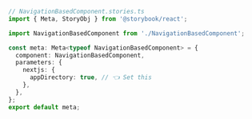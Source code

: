 ```ts
// NavigationBasedComponent.stories.ts
import { Meta, StoryObj } from '@storybook/react';

import NavigationBasedComponent from './NavigationBasedComponent';

const meta: Meta<typeof NavigationBasedComponent> = {
  component: NavigationBasedComponent,
  parameters: {
    nextjs: {
      appDirectory: true, // 👈 Set this
    },
  },
};
export default meta;
```
